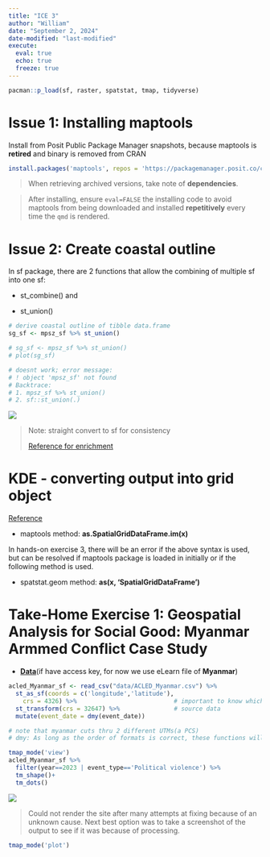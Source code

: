 ```yaml
---
title: "ICE 3"
author: "William"
date: "September 2, 2024"
date-modified: "last-modified"
execute: 
  eval: true
  echo: true
  freeze: true
---
```


```r
pacman::p_load(sf, raster, spatstat, tmap, tidyverse)
```

# Issue 1: Installing maptools

Install from Posit Public Package Manager snapshots, because maptools is **retired** and binary is removed from CRAN

```r
install.packages('maptools', repos = 'https://packagemanager.posit.co/cran/2023-10-13')
```

> When retrieving archived versions, take note of **dependencies**.

> After installing, ensure `eval=FALSE` the installing code to avoid maptools from being downloaded and installed **repetitively** every time the `qmd` is rendered.

# Issue 2: Create coastal outline

In sf package, there are 2 functions that allow the combining of multiple sf into one sf:

-   st_combine() and

-   st_union()

``` r
# derive coastal outline of tibble data.frame
sg_sf <- mpsz_sf %>% st_union()
```

```r
# sg_sf <- mpsz_sf %>% st_union()
# plot(sg_sf)

# doesnt work; error message:
# ! object 'mpsz_sf' not found
# Backtrace:
# 1. mpsz_sf %>% st_union()
# 2. sf::st_union(.)
```

![](images/clipboard-1747220469.png)

> Note: straight convert to sf for consistency
>
> [Reference for enrichment](https://r-spatial.github.io/sf/reference/st_as_sf.html?q=ppp#ref-usage)

# KDE - converting output into grid object

[Reference](https://piazza.com/class/lz7t191n3cp723/post/14_f2)

-   maptools method: **as.SpatialGridDataFrame.im(x)**

In hands-on exercise 3, there will be an error if the above syntax is used, but can be resolved if maptools package is loaded in initially or if the following method is used.

-   spatstat.geom method: **as(x, 'SpatialGridDataFrame')**

# Take-Home Exercise 1: Geospatial Analysis for Social Good: Myanmar Armmed Conflict Case Study

-   [**Data**](https://acleddata.com/data/)(if have access key, for now we use eLearn file of **Myanmar**)

```r
acled_Myanmar_sf <- read_csv("data/ACLED_Myanmar.csv") %>% 
  st_as_sf(coords = c('longitude','latitude'),
    crs = 4326) %>%                           # important to know which PCS to use
  st_transform(crs = 32647) %>%               # source data
  mutate(event_date = dmy(event_date))

# note that myanmar cuts thru 2 different UTMs(a PCS)
# dmy: As long as the order of formats is correct, these functions will parse dates correctly even when the input vectors contain differently formatted dates.
```

``` R
tmap_mode('view')
acled_Myanmar_sf %>% 
  filter(year==2023 | event_type=='Political violence') %>% 
  tm_shape()+
  tm_dots()
```

![](images/clipboard-2520272258.png)

> Could not render the site after many attempts at fixing because of an unknown cause. Next best option was to take a screenshot of the output to see if it was because of processing.

```r
tmap_mode('plot')
```
